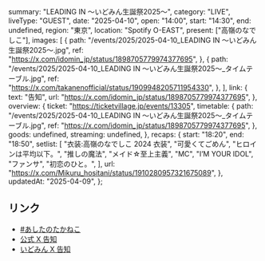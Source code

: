   summary: "LEADING IN 〜いどみん生誕祭2025〜",
  category: "LIVE",
  liveType: "GUEST",
  date: "2025-04-10",
  open: "14:00",
  start: "14:30",
  end: undefined,
  region: "東京",
  location: "Spotify O-EAST",
  present: ["高嶺のなでしこ"],
  images: [
    {
      path: "/events/2025/2025-04-10_LEADING IN 〜いどみん生誕祭2025〜.jpg",
      ref: "https://x.com/idomin_jp/status/1898705779974377695",
    },
    {
      path: "/events/2025/2025-04-10_LEADING IN 〜いどみん生誕祭2025〜_タイムテーブル.jpg",
      ref: "https://x.com/takanenofficial/status/1909948205711954330",
    },
  ],
  link: {
    text: "告知",
    url: "https://x.com/idomin_jp/status/1898705779974377695",
  },
  overview: {
    ticket: "https://ticketvillage.jp/events/13305",
    timetable: {
      path: "/events/2025/2025-04-10_LEADING IN 〜いどみん生誕祭2025〜_タイムテーブル.jpg",
      ref: "https://x.com/idomin_jp/status/1898705779974377695",
    },
    goods: undefined,
    streaming: undefined,
  },
  recaps: {
    start: "18:20",
    end: "18:50",
    setlist: [
      "衣装:高嶺のなでしこ 2024 衣装",
      "可愛くてごめん",
      "ヒロインは平均以下。",
      "推しの魔法",
      "メイド☆至上主義",
      "MC",
      "I’M YOUR IDOL",
      "ファンサ",
      "初恋のひと。",
    ],
    url: "https://x.com/Mikuru_hositani/status/1910280957321675089",
  },
  updatedAt: "2025-04-09",
};

## リンク

- [#あしたのたかねこ](https://x.com/takanenofficial/status/1909948205711954330)
- [公式 X 告知](https://x.com/takanenofficial/status/1898946916727058662)
- [いどみん X 告知](https://x.com/idomin_jp/status/1898705779974377695)
